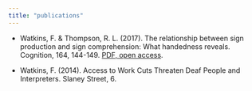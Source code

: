 ```yaml
---
title: "publications"
---
```


* Watkins, F. & Thompson, R. L. (2017). The relationship between sign production and sign comprehension: What handedness reveals. Cognition, 164, 144-149. [PDF, open access](https://www.sciencedirect.com/sdfe/pdf/download/file/pii/S0010027717300902/1-s2.0-S0010027717300902-main.pdf).
  
* Watkins, F. (2014). Access to Work Cuts Threaten Deaf People and Interpreters. Slaney Street, 6.